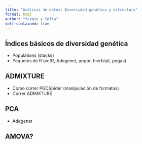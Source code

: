 ```yaml
---
title: "Análisis de datos: Diversidad genética y estructura"
format: html
author: "Sergio y Sofía"
self-contained: true
---
```


## Índices básicos de diversidad genética 
- Populations (stacks)
- Paquetes de R (vcfR, Adegenet, poppr, hierfstat, pegas)


## ADMIXTURE
- Como correr PGDSpider (manipulación de formatos)
- Correr ADMIXTURE

## PCA
- Adegenet


## AMOVA?
